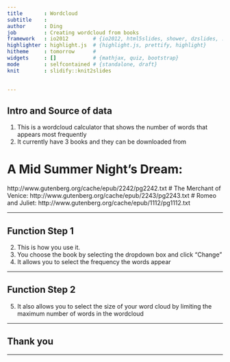 ```yaml
---
title       : Wordcloud
subtitle    : 
author      : Ding
job         : Creating wordcloud from books
framework   : io2012        # {io2012, html5slides, shower, dzslides, ...}
highlighter : highlight.js  # {highlight.js, prettify, highlight}
hitheme     : tomorrow      # 
widgets     : []            # {mathjax, quiz, bootstrap}
mode        : selfcontained # {standalone, draft}
knit        : slidify::knit2slides

  
---
```


## Intro and Source of data
1. This is a wordcloud calculator that shows the number of words that appears most frequently
2. It currently have 3 books and they can be downloaded from

# A Mid Summer Night's Dream:
http://www.gutenberg.org/cache/epub/2242/pg2242.txt
# The Merchant of Venice:
http://www.gutenberg.org/cache/epub/2243/pg2243.txt
# Romeo and Juliet:
http://www.gutenberg.org/cache/epub/1112/pg1112.txt

--- 

## Function Step 1
2. This is how you use it.
3. You choose the book by selecting the dropdown box and click "Change"
4. It allows you to select the frequency the words appear


---

## Function Step 2
5. It also allows you to select the size of your word cloud by limiting the maximum number of words in the wordcloud

---

## Thank you

---
